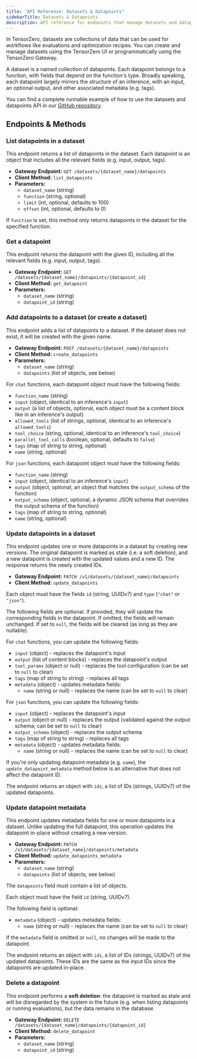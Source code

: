 ```yaml
---
title: "API Reference: Datasets & Datapoints"
sidebarTitle: Datasets & Datapoints
description: API reference for endpoints that manage datasets and datapoints.
---
```


In TensorZero, datasets are collections of data that can be used for workflows like evaluations and optimization recipes.
You can create and manage datasets using the TensorZero UI or programmatically using the TensorZero Gateway.

A dataset is a named collection of datapoints.
Each datapoint belongs to a function, with fields that depend on the function's type.
Broadly speaking, each datapoint largely mirrors the structure of an inference, with an input, an optional output, and other associated metadata (e.g. tags).

<Tip>

You can find a complete runnable example of how to use the datasets and datapoints API in our [GitHub repository](https://github.com/tensorzero/tensorzero/tree/main/examples/guides/datasets-datapoints).

</Tip>

## Endpoints & Methods

### List datapoints in a dataset

This endpoint returns a list of datapoints in the dataset.
Each datapoint is an object that includes all the relevant fields (e.g. input, output, tags).

- **Gateway Endpoint:** `GET /datasets/{dataset_name}/datapoints`
- **Client Method:** `list_datapoints`
- **Parameters:**
  - `dataset_name` (string)
  - `function` (string, optional)
  - `limit` (int, optional, defaults to 100)
  - `offset` (int, optional, defaults to 0)

If `function` is set, this method only returns datapoints in the dataset for the specified function.

### Get a datapoint

This endpoint returns the datapoint with the given ID, including all the relevant fields (e.g. input, output, tags).

- **Gateway Endpoint:** `GET /datasets/{dataset_name}/datapoints/{datapoint_id}`
- **Client Method:** `get_datapoint`
- **Parameters:**
  - `dataset_name` (string)
  - `datapoint_id` (string)

### Add datapoints to a dataset (or create a dataset)

This endpoint adds a list of datapoints to a dataset.
If the dataset does not exist, it will be created with the given name.

- **Gateway Endpoint:** `POST /datasets/{dataset_name}/datapoints`
- **Client Method:** `create_datapoints`
- **Parameters:**
  - `dataset_name` (string)
  - `datapoints` (list of objects, see below)

For `chat` functions, each datapoint object must have the following fields:

- `function_name` (string)
- `input` (object, identical to an inference's `input`)
- `output` (a list of objects, optional, each object must be a content block like in an inference's output)
- `allowed_tools` (list of strings, optional, identical to an inference's `allowed_tools`)
- `tool_choice` (string, optional, identical to an inference's `tool_choice`)
- `parallel_tool_calls` (boolean, optional, defaults to `false`)
- `tags` (map of string to string, optional)
- `name` (string, optional)

For `json` functions, each datapoint object must have the following fields:

- `function_name` (string)
- `input` (object, identical to an inference's `input`)
- `output` (object, optional, an object that matches the `output_schema` of the function)
- `output_schema` (object, optional, a dynamic JSON schema that overrides the output schema of the function)
- `tags` (map of string to string, optional)
- `name` (string, optional)

### Update datapoints in a dataset

This endpoint updates one or more datapoints in a dataset by creating new versions.
The original datapoint is marked as stale (i.e. a soft deletion), and a new datapoint is created with the updated values and a new ID.
The response returns the newly created IDs.

- **Gateway Endpoint:** `PATCH /v1/datasets/{dataset_name}/datapoints`
- **Client Method:** `update_datapoints`

Each object must have the fields `id` (string, UUIDv7) and `type` (`"chat"` or `"json"`).

The following fields are optional.
If provided, they will update the corresponding fields in the datapoint.
If omitted, the fields will remain unchanged.
If set to `null`, the fields will be cleared (as long as they are nullable).

For `chat` functions, you can update the following fields:

- `input` (object) - replaces the datapoint's input
- `output` (list of content blocks) - replaces the datapoint's output
- `tool_params` (object or null) - replaces the tool configuration (can be set to `null` to clear)
- `tags` (map of string to string) - replaces all tags
- `metadata` (object) - updates metadata fields:
  - `name` (string or null) - replaces the name (can be set to `null` to clear)

For `json` functions, you can update the following fields:

- `input` (object) - replaces the datapoint's input
- `output` (object or null) - replaces the output (validated against the output schema; can be set to `null` to clear)
- `output_schema` (object) - replaces the output schema
- `tags` (map of string to string) - replaces all tags
- `metadata` (object) - updates metadata fields:
  - `name` (string or null) - replaces the name (can be set to `null` to clear)

<Tip>

If you're only updating datapoint metadata (e.g. `name`), the `update_datapoint_metadata` method below is an alternative that does not affect the datapoint ID.

</Tip>

The endpoint returns an object with `ids`, a list of IDs (strings, UUIDv7) of the updated datapoints.

### Update datapoint metadata

This endpoint updates metadata fields for one or more datapoints in a dataset.
Unlike updating the full datapoint, this operation updates the datapoint in-place without creating a new version.

- **Gateway Endpoint:** `PATCH /v1/datasets/{dataset_name}/datapoints/metadata`
- **Client Method:** `update_datapoints_metadata`
- **Parameters:**
  - `dataset_name` (string)
  - `datapoints` (list of objects, see below)

The `datapoints` field must contain a list of objects.

Each object must have the field `id` (string, UUIDv7).

The following field is optional:

- `metadata` (object) - updates metadata fields:
  - `name` (string or null) - replaces the name (can be set to `null` to clear)

If the `metadata` field is omitted or `null`, no changes will be made to the datapoint.

The endpoint returns an object with `ids`, a list of IDs (strings, UUIDv7) of the updated datapoints.
These IDs are the same as the input IDs since the datapoints are updated in-place.

### Delete a datapoint

This endpoint performs a **soft deletion**: the datapoint is marked as stale and will be disregarded by the system in the future (e.g. when listing datapoints or running evaluations), but the data remains in the database.

- **Gateway Endpoint:** `DELETE /datasets/{dataset_name}/datapoints/{datapoint_id}`
- **Client Method:** `delete_datapoint`
- **Parameters:**
  - `dataset_name` (string)
  - `datapoint_id` (string)
